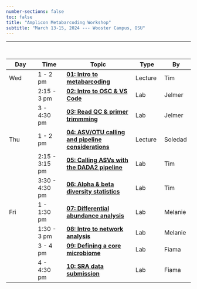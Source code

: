 ```yaml
---
number-sections: false
toc: false
title: "Amplicon Metabarcoding Workshop"
subtitle: "March 13-15, 2024 --- Wooster Campus, OSU"
---
```


----------------------------------------------------------------------------------------------------

<br>

| Day | Time           | Topic                                                                  | Type    | By      |
|----------------|----------------|-------------------------------------|----------------|----------------|
| Wed | 1 - 2 pm       | [**01: Intro to metabarcoding**](01_intro.pdf)                         | Lecture | Tim     |
|     | 2:15 - 3 pm    | [**02: Intro to OSC & VS Code**](02_osc.qmd)                           | Lab     | Jelmer  |
|     | 3 - 4:30 pm    | [**03: Read QC & primer trimmming**](03_qc-trim.qmd)                                | Lab     | Jelmer  |
| Thu | 1 - 2 pm       | [**04: ASV/OTU calling and pipeline considerations**](04_pipeline.pdf) | Lecture | Soledad |
|     | 2:15 - 3:15 pm | [**05: Calling ASVs with the DADA2 pipeline**](05_dada.qmd)            | Lab     | Tim     |
|     | 3:30 - 4:30 pm | [**06: Alpha & beta diversity statistics**](06_div.qmd)                           | Lab     | Tim     |
| Fri | 1 - 1:30 pm    | [**07: Differential abundance analysis**](07_diffabund.qmd)                     | Lab     | Melanie |
|     | 1:30 - 3 pm    | [**08: Intro to network analysis**](08_networks.qmd)                            | Lab     | Melanie |
|     | 3 - 4 pm       | [**09: Defining a core microbiome**](09_core.qmd)                        | Lab     | Fiama   |
|     | 4 - 4:30 pm    | [**10: SRA data submission**](10_sra-sub.qmd)                          | Lab     | Fiama   |
